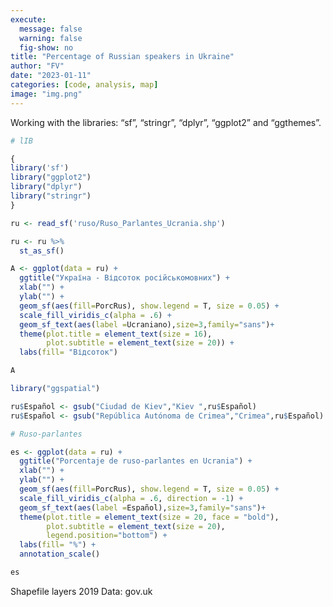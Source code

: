 ```yaml
---
execute:
  message: false
  warning: false
  fig-show: no
title: "Percentage of Russian speakers in Ukraine"
author: "FV"
date: "2023-01-11"
categories: [code, analysis, map]
image: "img.png"
---
```


Working with the libraries: "sf", "stringr", "dplyr", "ggplot2" and "ggthemes".

```r
# lIB

{
library('sf')
library("ggplot2")
library("dplyr")
library("stringr")
}

ru <- read_sf('ruso/Ruso_Parlantes_Ucrania.shp')

ru <- ru %>% 
  st_as_sf()

A <- ggplot(data = ru) +
  ggtitle("Україна - Відсоток російськомовних") +
  xlab("") +
  ylab("") +
  geom_sf(aes(fill=PorcRus), show.legend = T, size = 0.05) +
  scale_fill_viridis_c(alpha = .6) +
  geom_sf_text(aes(label =Ucraniano),size=3,family="sans")+
  theme(plot.title = element_text(size = 16),
        plot.subtitle = element_text(size = 20)) +
  labs(fill= "Відсоток")

A

library("ggspatial")

ru$Español <- gsub("Ciudad de Kiev","Kiev ",ru$Español)
ru$Español <- gsub("República Autónoma de Crimea","Crimea",ru$Español)

# Ruso-parlantes 

es <- ggplot(data = ru) +
  ggtitle("Porcentaje de ruso-parlantes en Ucrania") +
  xlab("") +
  ylab("") +
  geom_sf(aes(fill=PorcRus), show.legend = T, size = 0.05) +
  scale_fill_viridis_c(alpha = .6, direction = -1) +
  geom_sf_text(aes(label =Español),size=3,family="sans")+
  theme(plot.title = element_text(size = 20, face = "bold"),
        plot.subtitle = element_text(size = 20),
        legend.position="bottom") +
  labs(fill= "%") +
  annotation_scale()

es
```

Shapefile layers 2019
Data: gov.uk

